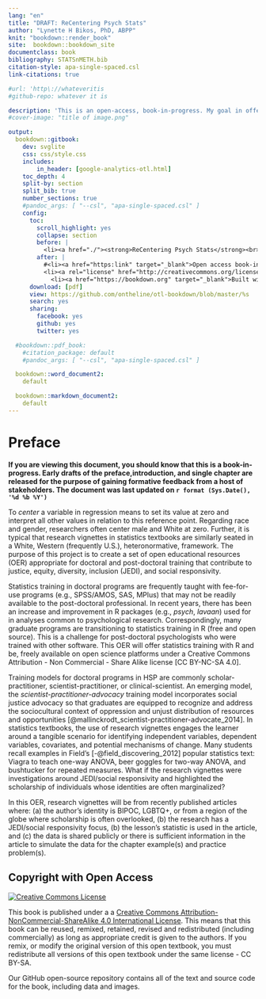 --- 
lang: "en"
title: "DRAFT: ReCentering Psych Stats"
author: "Lynette H Bikos, PhD, ABPP"
knit: "bookdown::render_book"
site:  bookdown::bookdown_site
documentclass: book
bibliography: STATSnMETH.bib
citation-style: apa-single-spaced.csl
link-citations: true

#url: 'http\://whateveritis
#github-repo: whatever it is

description: 'This is an open-access, book-in-progress. My goal in offering it is to re-center the materials used in training statistics and research methods in graduate and post-graduate psychology programs.'
#cover-image: "title of image.png"

output:
  bookdown::gitbook:
    dev: svglite
    css: css/style.css
    includes: 
        in_header: [google-analytics-otl.html]
    toc_depth: 4
    split-by: section
    split_bib: true
    number_sections: true
    #pandoc_args: [ "--csl", "apa-single-spaced.csl" ]
    config:
      toc:
        scroll_highlight: yes
        collapse: section
        before: |
          <li><a href="./"><strong>ReCentering Psych Stats</strong><br>by Lynette H Bikos, PhD, ABPP</a></li>
        after: |
          #<li><a href="https:link" target="_blank">Open access book-in-progress</br>
          <li><a rel="license" href="http://creativecommons.org/licenses/by-nc-sa/4.0/"><img alt="Creative Commons License" style="border-width:0" src="https://i.creativecommons.org/l/by-nc-sa/4.0/88x31.png" /></a></li>
            <li><a href="https://bookdown.org" target="_blank">Built with Bookdown</a></li>
      download: [pdf]
      view: https://github.com/ontheline/otl-bookdown/blob/master/%s
      search: yes
      sharing:
        facebook: yes
        github: yes
        twitter: yes

  #bookdown::pdf_book:
    #citation_package: default
    #pandoc_args: [ "--csl", "apa-single-spaced.csl" ]

  bookdown::word_document2:
    default

  bookdown::markdown_document2:
    default
---

# Preface {-}

**If you are viewing this document, you should know that this is a book-in-progress.  Early drafts of the preface,introduction, and single chapter are released for the purpose of gaining formative feedback from a host of stakeholders.  The document was last updated on `r format (Sys.Date(), '%d %b %Y')`**

To *center* a variable in regression means to set its value at zero and interpret all other values in relation to this reference point. Regarding race and gender, researchers often center male and White at zero. Further, it is typical that research vignettes in statistics textbooks are similarly seated in a White, Western (frequently U.S.), heteronormative, framework. The purpose of this project is to create a set of open educational resources (OER) appropriate for doctoral and post-doctoral training that contribute to justice, equity, diversity, inclusion (JEDI), and social responsivity. 

Statistics training in doctoral programs are frequently taught with fee-for-use programs (e.g., SPSS/AMOS, SAS, MPlus) that may not be readily available to the post-doctoral professional. In recent years, there has been an increase and improvement in R packages (e.g., *psych*, *lavaan*) used for in analyses common to psychological research. Correspondingly, many graduate programs are transitioning to statistics training in R (free and open source).  This is a challenge for post-doctoral psychologists who were trained with other software. This OER will offer statistics training with R and be, freely available on open science platforms under a Creative Commons Attribution - Non Commercial - Share Alike license [CC BY-NC-SA 4.0]. 

Training models for doctoral programs in HSP are commonly scholar-practitioner, scientist-practitioner, or clinical-scientist.  An emerging model, the *scientist-practitioner-advocacy* training model incorporates social justice advocacy so that graduates are equipped to recognize and address the sociocultural context of oppression and unjust distribution of resources and opportunities [@mallinckrodt_scientist-practitioner-advocate_2014]. In statistics textbooks, the use of research vignettes engages the learner around a tangible scenario for identifying independent variables, dependent variables, covariates, and potential mechanisms of change. Many students recall examples in Field's  [-@field_discovering_2012] popular statistics text:  Viagra to teach one-way ANOVA, beer goggles for two-way ANOVA, and bushtucker for repeated measures.  What if the research vignettes were investigations around JEDI/social responsivity and highlighted the scholarship of individuals whose identities are often marginalized?

In this OER, research vignettes will be from recently published articles where: (a) the author’s identity is BIPOC, LGBTQ+, or from a region of the globe where scholarship is often overlooked, (b) the research has a JEDI/social responsivity focus, (b) the lesson’s statistic is used in the article, and (c) the data is shared publicly or there is sufficient information in the article to simulate the data for the chapter example(s) and practice problem(s).  


## Copyright with Open Access {-}
<a rel="license" href="http://creativecommons.org/licenses/by-nc-sa/4.0/"><img alt="Creative Commons License" style="border-width:0" src="https://i.creativecommons.org/l/by-nc-sa/4.0/88x31.png" /></a>

This book is published under a a <a rel="license" href="http://creativecommons.org/licenses/by-nc-sa/4.0/">Creative Commons Attribution-NonCommercial-ShareAlike 4.0 International License</a>. This means that this book can be reused, remixed, retained, revised and redistributed (including commercially) as long as appropriate credit is given to the authors. If you remix, or modify the original version of this open textbook, you must redistribute all versions of this open textbook under the same license - CC BY-SA.


Our GitHub open-source repository contains all of the text and source code for the book, including data and images. 




